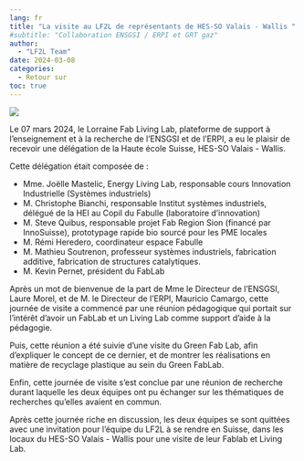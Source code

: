 ```yaml
---
lang: fr
title: "La visite au LF2L de représentants de HES-SO Valais - Wallis "
#subtitle: "Collaboration ENSGSI / ERPI et GRT gaz"
author: 
  - "LF2L Team"
date: 2024-03-08
categories:
  - Retour sur
toc: true  
---
```


![](DSC00316.jpg){.preview-image}


Le 07 mars 2024, le Lorraine Fab Living Lab, plateforme de support à l’enseignement et à la recherche de l’ENSGSI et de l’ERPI, a eu le plaisir de recevoir une délégation de la Haute école Suisse, HES-SO Valais - Wallis.  

Cette délégation était composée de :  

- Mme. Joëlle Mastelic, Energy Living Lab, responsable cours Innovation Industrielle (Systèmes industriels) 
- M. Christophe Bianchi, responsable Institut systèmes industriels, délégué de la HEI au Copil du Fabulle (laboratoire d’innovation) 
- M. Steve Quibus, responsable projet Fab Region Sion (financé par InnoSuisse), prototypage rapide bio sourcé pour les PME locales 
- M. Rémi Heredero, coordinateur espace Fabulle 
- M. Mathieu Soutrenon, professeur systèmes industriels, fabrication additive, fabrication de structures catalytiques. 
- M. Kevin Pernet, président du FabLab 

 

Après un mot de bienvenue de la part de Mme le Directeur de l’ENSGSI, Laure Morel, et de M. le Directeur de l’ERPI, Mauricio Camargo, cette journée de visite a commencé par une réunion pédagogique qui portait sur l’intérêt d’avoir un FabLab et un Living Lab comme support d’aide à la pédagogie.  

Puis, cette réunion a été suivie d’une visite du Green Fab Lab, afin d’expliquer le concept de ce dernier, et de montrer les réalisations en matière de recyclage plastique au sein du Green FabLab.  

Enfin, cette journée de visite s’est conclue par une réunion de recherche durant laquelle les deux équipes ont pu échanger sur les thématiques de recherches qu’elles avaient en commun.  

 

Après cette journée riche en discussion, les deux équipes se sont quittées avec une invitation pour l’équipe du LF2L à se rendre en Suisse, dans les locaux du HES-SO Valais - Wallis pour une visite de leur Fablab et Living Lab.  

 

 